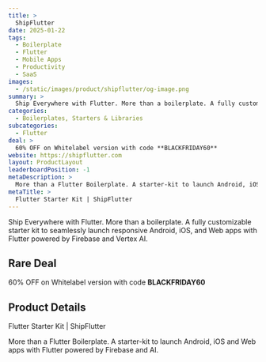 ```yaml
---
title: >
  ShipFlutter
date: 2025-01-22
tags:
  - Boilerplate
  - Flutter
  - Mobile Apps
  - Productivity
  - SaaS
images:
  - /static/images/product/shipflutter/og-image.png
summary: >
  Ship Everywhere with Flutter. More than a boilerplate. A fully customizable starter kit to seamlessly launch responsive Android, iOS, and Web apps with Flutter powered by Firebase and Vertex AI.
categories:
  - Boilerplates, Starters & Libraries
subcategories:
  - Flutter
deal: >
  60% OFF on Whitelabel version with code **BLACKFRIDAY60**
website: https://shipflutter.com
layout: ProductLayout
leaderboardPosition: -1
metaDescription: >
  More than a Flutter Boilerplate. A starter-kit to launch Android, iOS and Web apps with Flutter powered by Firebase and AI.
metaTitle: >
  Flutter Starter Kit | ShipFlutter
---
```

Ship Everywhere with Flutter. More than a boilerplate. A fully customizable starter kit to seamlessly launch responsive Android, iOS, and Web apps with Flutter powered by Firebase and Vertex AI.

## Rare Deal

60% OFF on Whitelabel version with code **BLACKFRIDAY60**

## Product Details

Flutter Starter Kit | ShipFlutter

More than a Flutter Boilerplate. A starter-kit to launch Android, iOS and Web apps with Flutter powered by Firebase and AI.

